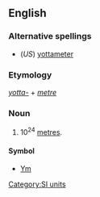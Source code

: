 ==English==

===Alternative spellings===
*(''US'') [[yottameter]]

===Etymology===
''[[yotta-]]'' + ''[[metre]]''

===Noun===
{{en-noun}}

# 10<sup>24</sup> [[metre]]s.

====Symbol====
*[[Ym]]

[[Category:SI units]]